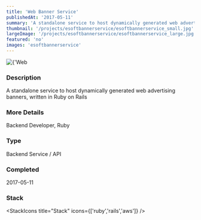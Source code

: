 ```yaml
---
title: 'Web Banner Service'
publishedAt: '2017-05-11'
summary: 'A standalone service to host dynamically generated web advertising banners, written in Ruby on Rails'
thumbnail: '/projects/esoftbannerservice/esoftbannerservice_small.jpg'
largeImage: '/projects/esoftbannerservice/esoftbannerservice_large.jpg'
featured: 'no'
images: 'esoftbannerservice'
---
```


<div className="relative w-full h-[400px] sm:h-[600px] md:h-[760px] lg:h-[920px]">
  <Image
    alt={'Web Banner Service'}
    src={'/projects/esoftbannerservice/esoftbannerservice.jpg'}
    sizes="(max-width: 640px) 100%, 100%"
    fill={true}
    priority
    style={{
      objectFit: 'contain'
    }}
  />
</div>

### Description

A standalone service to host dynamically generated web advertising banners, written in Ruby on Rails

### More Details

Backend Developer, Ruby

### Type

Backend Service / API


### Completed
2017-05-11



### Stack

<StackIcons
  title="Stack"
  icons={['ruby','rails','aws']}
  />

